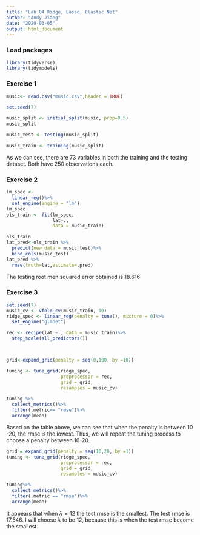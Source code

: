 ```yaml
---
title: "Lab 04 Ridge, Lasso, Elastic Net"
author: "Andy Jiang"
date: "2020-03-05"
output: html_document
---
```


### Load packages

```r
library(tidyverse) 
library(tidymodels)
```

### Exercise 1

```r
music<- read.csv("music.csv",header = TRUE)

set.seed(7)

music_split <- initial_split(music, prop=0.5)
music_split

music_test <- testing(music_split)

music_train <- training(music_split)
```

As we can see, there are 73 variables in both the training and the testing dataset. Both have 250 observations each. 

### Exercise 2

```r

lm_spec <-
  linear_reg()%>%
  set_engine(engine = "lm")
lm_spec
ols_train <- fit(lm_spec,
                 lat~.,
                 data = music_train)

ols_train
lat_pred<-ols_train %>%
  predict(new_data = music_test)%>%
  bind_cols(music_test)
lat_pred %>%
  rmse(truth=lat,estimate=.pred)


```

The testing root men squared error obtained is 18.616

### Exercise 3



```r
set.seed(7)
music_cv <- vfold_cv(music_train, 10)
ridge_spec <- linear_reg(penalty = tune(), mixture = 0)%>%
  set_engine("glmnet")

rec <- recipe(lat ~., data = music_train)%>%
  step_scale(all_predictors())



grid<-expand_grid(penalty = seq(0,100, by =10))

tuning <- tune_grid(ridge_spec,
                    preprocessor = rec,
                    grid = grid,
                    resamples = music_cv)

tuning %>%
  collect_metrics()%>%
  filter(.metric== "rmse")%>%
  arrange(mean)

```
Based on the table above, we can see that when the penalty is between 10 -20, the rmse is the lowest. Thus, we will repeat the tuning process to choose a penalty between 10-20. 

```r
grid = expand_grid(penalty = seq(10,20, by =1))
tuning <- tune_grid(ridge_spec,
                    preprocessor = rec,
                    grid = grid,
                    resamples = music_cv)

tuning%>%
  collect_metrics()%>%
  filter(.metric == "rmse")%>%
  arrange(mean)
```

It appears that when $\lambda = 12$ the test rmse is the smallest. The test rmse is 17.546. I will choose $\lambda$ to be 12, because this is when the test rmse become the smallest. 












